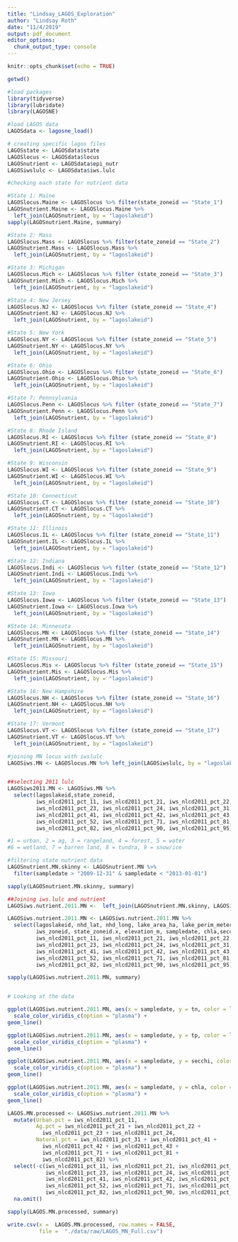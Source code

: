 ```yaml
---
title: "Lindsay_LAGOS_Exploration"
author: "Lindsay Roth"
date: "11/4/2019"
output: pdf_document
editor_options: 
  chunk_output_type: console
---
```


```r
knitr::opts_chunk$set(echo = TRUE)
```

```r
getwd()

#load packages
library(tidyverse)
library(lubridate)
library(LAGOSNE)

#load LAGOS data
LAGOSdata <- lagosne_load()

# creating specific lagos files
LAGOSstate <- LAGOSdata$state
LAGOSlocus <- LAGOSdata$locus
LAGOSnutrient <- LAGOSdata$epi_nutr
LAGOSiwslulc <- LAGOSdata$iws.lulc


```


```r
#checking each state for nutrient data

#State 1: Maine
LAGOSlocus.Maine <- LAGOSlocus %>% filter(state_zoneid == "State_1")
LAGOSnutrient.Maine <- LAGOSlocus.Maine %>%
  left_join(LAGOSnutrient, by = "lagoslakeid") 
sapply(LAGOSnutrient.Maine, summary)

#State 2: Mass
LAGOSlocus.Mass <- LAGOSlocus %>% filter(state_zoneid == "State_2")
LAGOSnutrient.Mass <- LAGOSlocus.Mass %>%
  left_join(LAGOSnutrient, by = "lagoslakeid") 

#State 3: Michigan
LAGOSlocus.Mich <- LAGOSlocus %>% filter (state_zoneid == "State_3")
LAGOSnutrient.Mich <- LAGOSlocus.Mich %>%
  left_join(LAGOSnutrient, by = "lagoslakeid") 

#State 4: New Jersey
LAGOSlocus.NJ <- LAGOSlocus %>% filter (state_zoneid == "State_4")
LAGOSnutrient.NJ <- LAGOSlocus.NJ %>%
  left_join(LAGOSnutrient, by = "lagoslakeid") 

#State 5: New York
LAGOSlocus.NY <- LAGOSlocus %>% filter (state_zoneid == "State_5")
LAGOSnutrient.NY <- LAGOSlocus.NY %>%
  left_join(LAGOSnutrient, by = "lagoslakeid") 

#State 6: Ohio
LAGOSlocus.Ohio <- LAGOSlocus %>% filter (state_zoneid == "State_6")
LAGOSnutrient.Ohio <- LAGOSlocus.Ohio %>%
  left_join(LAGOSnutrient, by = "lagoslakeid") 

#State 7: Pennsylvania
LAGOSlocus.Penn <- LAGOSlocus %>% filter (state_zoneid == "State_7")
LAGOSnutrient.Penn <- LAGOSlocus.Penn %>%
  left_join(LAGOSnutrient, by = "lagoslakeid") 

#State 8: Rhode Island
LAGOSlocus.RI <- LAGOSlocus %>% filter (state_zoneid == "State_8")
LAGOSnutrient.RI <- LAGOSlocus.RI %>%
  left_join(LAGOSnutrient, by = "lagoslakeid") 

#State 9: Wisconsin
LAGOSlocus.WI <- LAGOSlocus %>% filter (state_zoneid == "State_9")
LAGOSnutrient.WI <- LAGOSlocus.WI %>%
  left_join(LAGOSnutrient, by = "lagoslakeid") 

#State 10: Connecticut
LAGOSlocus.CT <- LAGOSlocus %>% filter (state_zoneid == "State_10")
LAGOSnutrient.CT <- LAGOSlocus.CT %>%
  left_join(LAGOSnutrient, by = "lagoslakeid") 

#State 11: Illinois
LAGOSlocus.IL <- LAGOSlocus %>% filter (state_zoneid == "State_11")
LAGOSnutrient.IL <- LAGOSlocus.IL %>%
  left_join(LAGOSnutrient, by = "lagoslakeid") 

#State 12: Indiana
LAGOSlocus.Indi <- LAGOSlocus %>% filter (state_zoneid == "State_12")
LAGOSnutrient.Indi <- LAGOSlocus.Indi %>%
  left_join(LAGOSnutrient, by = "lagoslakeid") 

#State 13: Iowa
LAGOSlocus.Iowa <- LAGOSlocus %>% filter (state_zoneid == "State_13")
LAGOSnutrient.Iowa <- LAGOSlocus.Iowa %>%
  left_join(LAGOSnutrient, by = "lagoslakeid")

#State 14: Minnesota
LAGOSlocus.MN <- LAGOSlocus %>% filter (state_zoneid == "State_14")
LAGOSnutrient.MN <- LAGOSlocus.MN %>%
  left_join(LAGOSnutrient, by = "lagoslakeid") 

#State 15: Missouri
LAGOSlocus.Mis <- LAGOSlocus %>% filter (state_zoneid == "State_15")
LAGOSnutrient.Mis <- LAGOSlocus.Mis %>%
  left_join(LAGOSnutrient, by = "lagoslakeid") 

#State 16: New Hampshire
LAGOSlocus.NH <- LAGOSlocus %>% filter (state_zoneid == "State_16")
LAGOSnutrient.NH <- LAGOSlocus.NH %>%
  left_join(LAGOSnutrient, by = "lagoslakeid") 

#State 17: Vermont
LAGOSlocus.VT <- LAGOSlocus %>% filter (state_zoneid == "State_17")
LAGOSnutrient.VT <- LAGOSlocus.VT %>%
  left_join(LAGOSnutrient, by = "lagoslakeid") 

```


```r

#joining MN locus with iwslulc
LAGOSiws.MN <- LAGOSlocus.MN %>% left_join(LAGOSiwslulc, by = "lagoslakeid")


##selecting 2011 lulc
LAGOSiws2011.MN <- LAGOSiws.MN %>% 
  select(lagoslakeid,state_zoneid,
         iws_nlcd2011_pct_11, iws_nlcd2011_pct_21, iws_nlcd2011_pct_22,
         iws_nlcd2011_pct_23, iws_nlcd2011_pct_24, iws_nlcd2011_pct_31,
         iws_nlcd2011_pct_41, iws_nlcd2011_pct_42, iws_nlcd2011_pct_43,
         iws_nlcd2011_pct_52, iws_nlcd2011_pct_71, iws_nlcd2011_pct_81,
         iws_nlcd2011_pct_82, iws_nlcd2011_pct_90, iws_nlcd2011_pct_95)

#1 = urban, 2 = ag, 3 = rangeland, 4 = forest, 5 = water
#6 = wetland, 7 = barren land, 8 = tundra, 9 = snow/ice


```


```r
#filtering state nutrient data
LAGOSnutrient.MN.skinny <- LAGOSnutrient.MN %>%
  filter(sampledate > "2009-12-31" & sampledate < "2013-01-01")

sapply(LAGOSnutrient.MN.skinny, summary)
```


```r
##Joining iws.lulc and nutrient
LAGOSiws.nutrient.2011.MN <-  left_join(LAGOSnutrient.MN.skinny, LAGOSiws2011.MN, by = c("lagoslakeid")) 

LAGOSiws.nutrient.2011.MN <- LAGOSiws.nutrient.2011.MN %>%
  select(lagoslakeid, nhd_lat, nhd_long, lake_area_ha, lake_perim_meters,
         iws_zoneid, state_zoneid.x, elevation_m, sampledate, chla,secchi, 
         iws_nlcd2011_pct_11, iws_nlcd2011_pct_21, iws_nlcd2011_pct_22, 
         iws_nlcd2011_pct_23, iws_nlcd2011_pct_24, iws_nlcd2011_pct_31, 
         iws_nlcd2011_pct_41, iws_nlcd2011_pct_42, iws_nlcd2011_pct_43, 
         iws_nlcd2011_pct_52, iws_nlcd2011_pct_71, iws_nlcd2011_pct_81, 
         iws_nlcd2011_pct_82, iws_nlcd2011_pct_90, iws_nlcd2011_pct_95)

sapply(LAGOSiws.nutrient.2011.MN, summary)



```


```r
# Looking at the data

ggplot(LAGOSiws.nutrient.2011.MN, aes(x = sampledate, y = tn, color = lagoslakeid)) +
  scale_color_viridis_c(option = "plasma") +
geom_line() 

ggplot(LAGOSiws.nutrient.2011.MN, aes(x = sampledate, y = tp, color = lagoslakeid)) +
  scale_color_viridis_c(option = "plasma") +
geom_line() 

ggplot(LAGOSiws.nutrient.2011.MN, aes(x = sampledate, y = secchi, color = lagoslakeid)) +
  scale_color_viridis_c(option = "plasma") +
geom_line() 

ggplot(LAGOSiws.nutrient.2011.MN, aes(x = sampledate, y = chla, color = lagoslakeid)) +
  scale_color_viridis_c(option = "plasma") +
geom_line() 

```


```r

LAGOS.MN.processed <- LAGOSiws.nutrient.2011.MN %>%
  mutate(Urban.pct = iws_nlcd2011_pct_11,
         Ag.pct = iws_nlcd2011_pct_21 + iws_nlcd2011_pct_22 +
           iws_nlcd2011_pct_23 + iws_nlcd2011_pct_24, 
         Natural.pct = iws_nlcd2011_pct_31 + iws_nlcd2011_pct_41 + 
           iws_nlcd2011_pct_42 + iws_nlcd2011_pct_43 + 
           iws_nlcd2011_pct_71 + iws_nlcd2011_pct_81 + 
           iws_nlcd2011_pct_82) %>%
  select(-c(iws_nlcd2011_pct_11, iws_nlcd2011_pct_21, iws_nlcd2011_pct_22, 
            iws_nlcd2011_pct_23, iws_nlcd2011_pct_24, iws_nlcd2011_pct_31, 
            iws_nlcd2011_pct_41, iws_nlcd2011_pct_42, iws_nlcd2011_pct_43, 
            iws_nlcd2011_pct_52, iws_nlcd2011_pct_71, iws_nlcd2011_pct_81, 
            iws_nlcd2011_pct_82, iws_nlcd2011_pct_90, iws_nlcd2011_pct_95)) %>%
  na.omit()

sapply(LAGOS.MN.processed, summary)

write.csv(x =  LAGOS.MN.processed, row.names = FALSE,
          file =  "./data/raw/LAGOS_MN_Full.csv")

```
